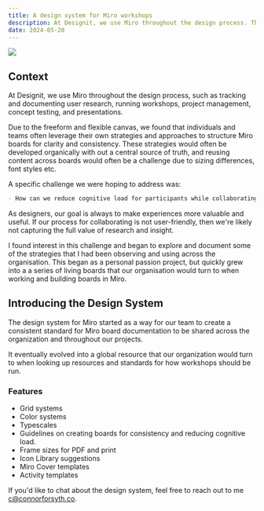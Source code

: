 ```yaml
---
title: A design system for Miro workshops
description: At Designit, we use Miro throughout the design process. Through this, we've developed some strategies to get the best use out of Miro. These strategies have formed a system of templates, principles, and primitives that we call the Miro Design System, ultimately helping our teams create Miro experiences with clarity and consistency.
date: 2024-05-20
---
```


<Img className="p-0 lg:p-0" src="/writing/miro-ds/heroshot.png"/>
<MiroMapLink
  title="Designit Miro Design System"
  linkText="Open in Miro"
  href="https://miro.com/app/board/uXjVK3pF9X0=/?share_link_id=36767027684"
/>

## Context
At Designit, we use Miro throughout the design process, such as tracking and documenting user research, running workshops, project management, concept testing, and presentations. 

Due to the freeform and flexible canvas, we found that individuals and teams often leverage their own strategies and approaches to structure Miro boards for clarity and consistency. These strategies would often be developed organically with out a central source of truth, and reusing content across boards would often be a challenge due to sizing differences, font styles etc.

A specific challenge we were hoping to address was:

```md
- How can we reduce cognitive load for participants while collaborating in an unfamiliar tool?
```

As designers, our goal is always to make experiences more valuable and useful. If our process for collaborating is not user-friendly, then we're likely not capturing the full value of research and insight.

I found interest in this challenge and began to explore and document some of the strategies that I had been observing and using across the organisation. This began as a personal passion project, but quickly grew into a a series of living boards that our organisation would turn to when working and building boards in Miro.

## Introducing the Design System

The design system for Miro started as a way for our team to create a consistent standard for Miro board documentation to be shared across the organization and throughout our projects.

It eventually evolved into a global resource that our organization would turn to when looking up resources and standards for how workshops should be run.

### Features

- Grid systems
- Color systems
- Typescales
- Guidelines on creating boards for consistency and reducing cognitive load.
- Frame sizes for PDF and print
- Icon Library suggestions
- Miro Cover templates
- Activity templates



If you'd like to chat about the design system, feel free to reach out to me [c@connorforsyth.co](mailto:c@connorforsyth.co).